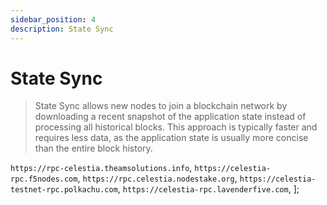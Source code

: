 ```yaml
---
sidebar_position: 4
description: State Sync
---
```


# State Sync

> State Sync allows new nodes to join a blockchain network by downloading a recent snapshot of the application state instead of processing all historical blocks. This approach is typically faster and requires less data, as the application state is usually more concise than the entire block history.



`https://rpc-celestia.theamsolutions.info`,
`https://celestia-rpc.f5nodes.com`,
`https://rpc.celestia.nodestake.org`,
`https://celestia-testnet-rpc.polkachu.com`,
`https://celestia-rpc.lavenderfive.com`,
];



<SelectPaste endpoints={endpoints} codeTemplate={stateSync} home={home} binary={binary} tip="Click on any RPC to paste it into the code block." />
